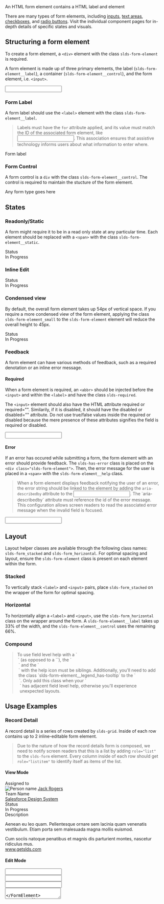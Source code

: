 
<div className="lead doc">
  An HTML form element contains a HTML label and element
</div>

There are many types of form elements, including [inputs](/input), [text areas](/textarea), [checkboxes](/checkbox), and [radio buttons](/radio-group). Visit the individual component pages for in-depth details of specific states and visuals.

## Structuring a form element

To create a form element, a `<div>` element with the class `slds-form-element` is required.

A form element is made up of three primary elements, the label (`slds-form-element__label`), a container (`slds-form-element__control`), and the form element, i.e. `<input>`.

<Example title="Form Element - Base">
  <CodeView>
    <FormElement label="Form Label" inputId="form-element-01">
      <Input id="form-element-01" />
    </FormElement>
  </CodeView>
</Example>

### Form Label

A form label should use the `<label>` element with the class `slds-form-element__label`.

<Blockquote type="a11y" header="Accessibility requirement">
  Labels must have the <code className="doc">for</code> attribute applied, and its value must match the ID of the associated form element, like <code className="doc"><input id="unique-id-of-input"></code>. This association ensures that assistive technology informs users about what information to enter where.
</Blockquote>

<CodeBlock toggleCode={false}>
  <label className="slds-form-element__label" htmlFor="unique-id-of-input">Form label</label>
</CodeBlock>

### Form Control

A form control is a `div` with the class `slds-form-element__control`. The control is required to maintain the stucture of the form element.

<CodeBlock toggleCode={false}>
  <div className="slds-form-element__control">Any form type goes here</div>
</CodeBlock>

## States

### Readonly/Static

A form might require it to be in a read only state at any particular time. Each element should be replaced with a `<span>` with the class `slds-form-element__static`.

<Example title="Form Element - Readonly">
  <CodeView>
    <div className="slds-form-element slds-form-element_small">
      <span className="slds-form-element__label">Status</span>
      <div className="slds-form-element__control">
        <span className="slds-form-element__static">
          In Progress
        </span>
      </div>
    </div>
  </CodeView>
</Example>

### Inline Edit

<Example title="Form Element - Inline Edit">

  <CodeView>
    <div className="slds-form-element slds-form-element_small slds-form-element_edit slds-hint-parent">
      <span className="slds-form-element__label">Status</span>
      <div className="slds-form-element__control">
        <span className="slds-form-element__static">
          In Progress
        </span>
        <ButtonIcon
          iconClassName="slds-button__icon_hint"
          symbol="edit"
          assistiveText="Edit: Status"
          title="Edit: Status"
        />
      </div>
    </div>
  </CodeView>

</Example>

### Condensed view

By default, the overall form element takes up 54px of vertical space. If you require a more condensed view of the form element, applying the class `slds-form-element_small` to the `slds-form-element` element will reduce the overall height to 45px.

<Example title="Form Element - Condensed">

  <CodeView>
    <div className="slds-form-element slds-form-element_small">
      <span className="slds-form-element__label">Status</span>
      <div className="slds-form-element__control">
        <span className="slds-form-element__static">
          In Progress
        </span>
      </div>
    </div>
  </CodeView>

</Example>

### Feedback

A form element can have various methods of feedback, such as a required denotation or an inline error message.

#### Required

When a form element is required, an `<abbr>` should be injected before the `<input>` and within the `<label>` and have the class `slds-required`.

The `<input>` element should also have the HTML attribute required or required="". Similarily, if it is disabled, it should have the disabled or disabled="" attribute. Do not use true/false values inside the required or disabled because the mere presence of these attributes signifies the field is required or disabled.

<Example title="Form Element - Required">

  <CodeView>
    <FormElement label="Form Label" inputId="form-element-03" required>
      <Input id="form-element-03" />
    </FormElement>
  </CodeView>

</Example>

#### Error

If an error has occured while submitting a form, the form element with an error should provide feedback. The `slds-has-error` class is placed on the `<div class="slds-form-element">`. Then, the error message for the user is placed in a `<span>` with the `slds-form-element__help` class.

<Blockquote type="a11y" header="Accessibility requirement">
  When a form element displays feedback notifying the user of an error, the error string should be linked to the element by adding the <code className="doc">aria-describedby</code> attribute to the <code className="doc"><input></code>. The `aria-describedby` attribute must reference the id of the error message. This configuration allows screen readers to read the associated error message when the invalid field is focused.
</Blockquote>

<Example title="Form Element - Error">

  <CodeView>
    <FormElement
      className="slds-has-error"
      label="Form Label"
      inputId="form-element-05"
      errorId="form-error-01"
      required
      message="This field is required"
      >
      <Input id="form-element-05" required aria-describedby="form-error-01" />
    </FormElement>
  </CodeView>

</Example>

## Layout

Layout helper classes are available through the following class names: `slds-form_stacked` and `slds-form_horizontal`. For optimal spacing and layout, ensure the `slds-form-element` class is present on each element within the form.

### Stacked

To vertically stack `<label>` and `<input>` pairs, place `slds-form_stacked` on the wrapper of the form for optimal spacing.

<Example title="Form Layout - Stacked">
  <CodeView>
    <Form className="slds-form_stacked"/>
  </CodeView>
</Example>

### Horizontal

To horizontally align a `<label>` and `<input>`, use the `slds-form_horizontal` class on the wrapper around the form. A `slds-form-element__label` takes up 33% of the width, and the `slds-form-element__control` uses the remaining 66%.

<Example title="Form Layout - Horizontal">
  <CodeView>
    <Form className="slds-form_horizontal"/>
  </CodeView>
</Example>

### Compound

<Blockquote type="note" header="Implementation Note">
  To use field level help with a `<legend>` (as opposed to a `<label>`), the `<legend>` and the `<div>` with the help icon must be siblings. Additionally, you'll need to add the class `slds-form-element__legend_has-tooltip` to the `<legend>`. Only add this class when your `<legend>` has adjacent field level help, otherwise you'll experience unexpected layouts.
</Blockquote>

<Example title="Form Layout - Compound">
  <CodeView>
    <CompoundForm/>
  </CodeView>
</Example>

## Usage Examples

### Record Detail

A record detail is a series of rows created by `slds-grid`. Inside of each row contains up to 2 inline-editable form element.

<Blockquote type="a11y" header="Accessibility Requirement">
  Due to the nature of how the record details form is composed, we need to notify screen readers that this is a list by adding <code className="doc">role="list"</code> to the <code className="doc">slds-form</code> element. Every column inside of each row should get <code className="doc">role="listitem"</code> to identify itself as items of the list.
</Blockquote>

#### View Mode

<Example title="Form Element - Record Detail - View Mode">

<CodeView>
  <div className="slds-form" role="list">
    <div className="slds-grid slds-gutters_small">
      <div className="slds-col slds-has-flexi-truncate" role="listitem">
        <div className="slds-form-element slds-form-element_small slds-form-element_edit slds-hint-parent">
          <span className="slds-form-element__label">Assigned to</span>
          <div className="slds-form-element__control">
            <span className="slds-form-element__static slds-border_bottom">
              <span className="slds-media slds-media_small">
                <span className="slds-media__figure">
                  <Avatar className="slds-avatar_x-small slds-avatar_circle">
                    <img
                    alt="Person name"
                    src="/assets/images/avatar1.jpg"
                    title="User avatar"
                    />
                  </Avatar>
                </span>
                <span className="slds-media__body">
                  <a href="javascript:void(0);">Jack Rogers</a>
                </span>
              </span>
            </span>
            <ButtonIcon
              iconClassName="slds-button__icon_hint"
              symbol="edit"
              assistiveText="Edit: Assigned to"
              title="Edit: Assigned to"
            />
        </div>
        </div>
      </div>
      <div className="slds-col slds-has-flexi-truncate" role="listitem">
        <div className="slds-form-element slds-form-element_small slds-form-element_edit slds-hint-parent">
          <span className="slds-form-element__label">Team Name</span>
          <div className="slds-form-element__control">
            <span className="slds-form-element__static slds-border_bottom">
              <a href="javascript:void(0);">Salesforce Design System</a>
            </span>
            <ButtonIcon
              iconClassName="slds-button__icon_hint"
              symbol="edit"
              assistiveText="Edit: Team Name"
              title="Edit: Team Name"
            />
          </div>
        </div>
      </div>
    </div>
    <div className="slds-grid slds-gutters_small">
      <div className="slds-col slds-has-flexi-truncate" role="listitem">
        <div className="slds-form-element slds-form-element_small slds-form-element_edit slds-hint-parent">
          <div className="slds-form-element__control">
            <span className="slds-form-element__static slds-border_bottom">
              <Checkbox
                className="slds-checkbox_stacked"
                label="Security Assessment Required?"
                disabled
              />
            </span>
            <ButtonIcon
              iconClassName="slds-button__icon_hint"
              symbol="edit"
              assistiveText="Edit: Security Assessment Required?"
              title="Edit: Security Assessment Required?"
            />
          </div>
        </div>
      </div>
      <div className="slds-col slds-has-flexi-truncate" role="listitem">
        <div className="slds-form-element slds-form-element_small slds-form-element_edit slds-hint-parent">
          <span className="slds-form-element__label">Status</span>
          <div className="slds-form-element__control">
            <span className="slds-form-element__static slds-border_bottom">
              In Progress
            </span>
            <ButtonIcon
              iconClassName="slds-button__icon_hint"
              symbol="edit"
              assistiveText="Edit: Status"
              title="Edit: Status"
            />
          </div>
        </div>
      </div>
    </div>
    <div className="slds-grid slds-gutters_small">
      <div className="slds-col slds-has-flexi-truncate" role="listitem">
        <div className="slds-form-element slds-form-element_small slds-form-element_edit slds-hint-parent">
          <span className="slds-form-element__label">Description</span>
          <div className="slds-form-element__control">
            <div className="slds-form-element__static slds-border_bottom slds-text-longform">
              <p>Aenean eu leo quam. Pellentesque ornare sem lacinia quam venenatis vestibulum. Etiam porta sem malesuada magna mollis euismod.</p>
              <p>
                Cum sociis natoque penatibus et magnis dis parturient montes, nascetur ridiculus mus.<br />
                <a href="javascript:void(0);">www.getslds.com</a>
              </p>
            </div>
            <ButtonIcon
              iconClassName="slds-button__icon_hint"
              symbol="edit"
              assistiveText="Edit: Description"
              title="Edit: Description"
            />
          </div>
        </div>
      </div>
    </div>
  </div>
</CodeView>

</Example>

#### Edit Mode

<Example title="Form Element - Record Detail - Edit Mode">

  <CodeView>
    <div className="slds-form" role="list">
      <div className="slds-grid slds-gutters_small">
        <div className="slds-col slds-has-flexi-truncate" role="listitem">
          <FormElement
            className="slds-form-element_small slds-form-element_edit slds-hint-parent"
            label="Assigned to"
            inputId="assigned-to"
          >
            <Input id="assigned-to" readOnly defaultValue="Jack Rogers" />
          </FormElement>
        </div>
        <div className="slds-col slds-has-flexi-truncate" role="listitem">
          <FormElement
            className="slds-form-element_small slds-form-element_edit slds-hint-parent"
            label="Team Name"
            inputId="team-name"
          >
            <Input id="team-name" defaultValue="Salesforce Design System" />
          </FormElement>
        </div>
      </div>
      <div className="slds-grid slds-gutters_small">
        <div className="slds-col slds-has-flexi-truncate" role="listitem">
          <div className="slds-form-element slds-form-element_small slds-form-element_edit slds-hint-parent">
            <div className="slds-form-element__control">
              <Checkbox
                className="slds-checkbox_stacked"
                label="Security Assessment Required?"
              />
            </div>
          </div>
        </div>
        <div className="slds-col slds-has-flexi-truncate" role="listitem">
          <FormElement
            className="slds-form-element_small slds-form-element_edit slds-hint-parent"
            label="Status"
            inputId="status"
          >
            <Input id="status" defaultValue="In Progress" />
          </FormElement>
        </div>
      </div>
      <div className="slds-grid slds-gutters_small">
        <div className="slds-col slds-has-flexi-truncate" role="listitem">
          <FormElement
            className="slds-form-element_small slds-form-element_edit slds-hint-parent"
            label="Description"
            inputId="description"
          >
            <Textarea className="slds-textarea" id="description" defaultValue="Aenean eu leo quam. Pellentesque ornare sem lacinia quam venenatis vestibulum. Etiam porta sem malesuada magna mollis euismod." />
          </FormElement>
        </div>
      </div>
    </div>
  </CodeView>

</Example>
